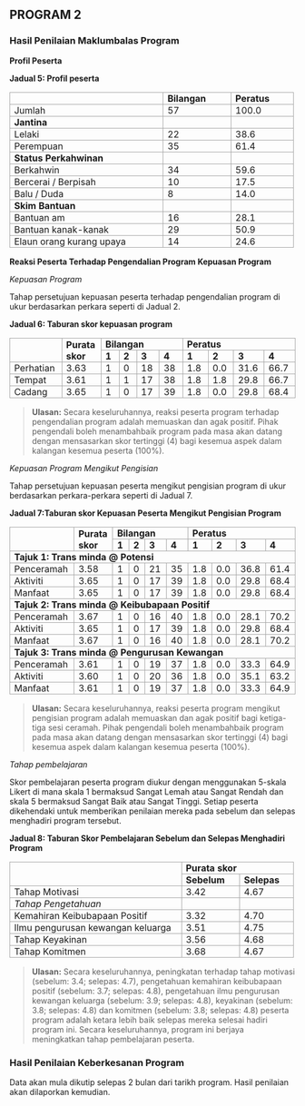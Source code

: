 
## PROGRAM 2

### Hasil Penilaian Maklumbalas Program

**Profil Peserta**

**Jadual 5: Profil peserta**

<table style=";">
    <tbody>
        <tr>
            <td style="border:1.0pt solid #A6A6A6;height:12.75pt;padding:0cm 5.4pt;vertical-align:bottom;width:191.15pt;">
                &nbsp;
            </td>
            <td style="border-bottom-style:solid;border-color:#A6A6A6;border-left-style:none;border-right-style:solid;border-top-style:solid;border-width:1.0pt;height:12.75pt;padding:0cm 5.4pt;vertical-align:bottom;width:78.2pt;">
                <strong>Bilangan</strong>
            </td>
            <td style="border-bottom-style:solid;border-color:#A6A6A6;border-left-style:none;border-right-style:solid;border-top-style:solid;border-width:1.0pt;height:12.75pt;padding:0cm 5.4pt;vertical-align:bottom;width:70.9pt;">
                <strong>Peratus</strong>
            </td>
        </tr>
        <tr>
            <td style="border-bottom-style:solid;border-color:#A6A6A6;border-left-style:solid;border-right-style:solid;border-top-style:none;border-width:1.0pt;height:12.75pt;padding:0cm 5.4pt;vertical-align:bottom;width:191.15pt;">
                Jumlah
            </td>
            <td style="border-bottom:1.0pt solid #A6A6A6;border-left-style:none;border-right:1.0pt solid #A6A6A6;border-top-style:none;height:12.75pt;padding:0cm 5.4pt;vertical-align:bottom;width:78.2pt;">
                57
            </td>
            <td style="border-bottom:1.0pt solid #A6A6A6;border-left-style:none;border-right:1.0pt solid #A6A6A6;border-top-style:none;height:12.75pt;padding:0cm 5.4pt;vertical-align:bottom;width:70.9pt;">
                100.0
            </td>
        </tr>
        <tr>
            <td style="border-bottom-style:solid;border-color:#A6A6A6;border-left-style:solid;border-right-style:solid;border-top-style:none;border-width:1.0pt;height:12.75pt;padding:0cm 5.4pt;vertical-align:bottom;width:191.15pt;">
                <strong>Jantina</strong>
            </td>
            <td style="border-bottom:1.0pt solid #A6A6A6;border-left-style:none;border-right:1.0pt solid #A6A6A6;border-top-style:none;height:12.75pt;padding:0cm 5.4pt;vertical-align:bottom;width:78.2pt;">
                &nbsp;
            </td>
            <td style="border-bottom:1.0pt solid #A6A6A6;border-left-style:none;border-right:1.0pt solid #A6A6A6;border-top-style:none;height:12.75pt;padding:0cm 5.4pt;vertical-align:bottom;width:70.9pt;">
                &nbsp;
            </td>
        </tr>
        <tr>
            <td style="border-bottom-style:solid;border-color:#A6A6A6;border-left-style:solid;border-right-style:solid;border-top-style:none;border-width:1.0pt;height:12.75pt;padding:0cm 5.4pt;vertical-align:bottom;width:191.15pt;">
                Lelaki
            </td>
            <td style="border-bottom:1.0pt solid #A6A6A6;border-left-style:none;border-right:1.0pt solid #A6A6A6;border-top-style:none;height:12.75pt;padding:0cm 5.4pt;vertical-align:bottom;width:78.2pt;">
                22
            </td>
            <td style="border-bottom:1.0pt solid #A6A6A6;border-left-style:none;border-right:1.0pt solid #A6A6A6;border-top-style:none;height:12.75pt;padding:0cm 5.4pt;vertical-align:bottom;width:70.9pt;">
                38.6
            </td>
        </tr>
        <tr>
            <td style="border-bottom-style:solid;border-color:#A6A6A6;border-left-style:solid;border-right-style:solid;border-top-style:none;border-width:1.0pt;height:12.75pt;padding:0cm 5.4pt;vertical-align:bottom;width:191.15pt;">
                Perempuan
            </td>
            <td style="border-bottom:1.0pt solid #A6A6A6;border-left-style:none;border-right:1.0pt solid #A6A6A6;border-top-style:none;height:12.75pt;padding:0cm 5.4pt;vertical-align:bottom;width:78.2pt;">
                35
            </td>
            <td style="border-bottom:1.0pt solid #A6A6A6;border-left-style:none;border-right:1.0pt solid #A6A6A6;border-top-style:none;height:12.75pt;padding:0cm 5.4pt;vertical-align:bottom;width:70.9pt;">
                61.4
            </td>
        </tr>
        <tr>
            <td style="border-bottom-style:solid;border-color:#A6A6A6;border-left-style:solid;border-right-style:solid;border-top-style:none;border-width:1.0pt;height:12.75pt;padding:0cm 5.4pt;vertical-align:bottom;width:191.15pt;">
                <strong>Status Perkahwinan</strong>
            </td>
            <td style="border-bottom:1.0pt solid #A6A6A6;border-left-style:none;border-right:1.0pt solid #A6A6A6;border-top-style:none;height:12.75pt;padding:0cm 5.4pt;vertical-align:bottom;width:78.2pt;">
                &nbsp;
            </td>
            <td style="border-bottom:1.0pt solid #A6A6A6;border-left-style:none;border-right:1.0pt solid #A6A6A6;border-top-style:none;height:12.75pt;padding:0cm 5.4pt;vertical-align:bottom;width:70.9pt;">
                &nbsp;
            </td>
        </tr>
        <tr>
            <td style="border-bottom-style:solid;border-color:#A6A6A6;border-left-style:solid;border-right-style:solid;border-top-style:none;border-width:1.0pt;height:12.75pt;padding:0cm 5.4pt;vertical-align:bottom;width:191.15pt;">
                Berkahwin
            </td>
            <td style="border-bottom:1.0pt solid #A6A6A6;border-left-style:none;border-right:1.0pt solid #A6A6A6;border-top-style:none;height:12.75pt;padding:0cm 5.4pt;vertical-align:bottom;width:78.2pt;">
                34
            </td>
            <td style="border-bottom:1.0pt solid #A6A6A6;border-left-style:none;border-right:1.0pt solid #A6A6A6;border-top-style:none;height:12.75pt;padding:0cm 5.4pt;vertical-align:bottom;width:70.9pt;">
                59.6
            </td>
        </tr>
        <tr>
            <td style="border-bottom-style:solid;border-color:#A6A6A6;border-left-style:solid;border-right-style:solid;border-top-style:none;border-width:1.0pt;height:12.75pt;padding:0cm 5.4pt;vertical-align:bottom;width:191.15pt;">
                Bercerai / Berpisah
            </td>
            <td style="border-bottom:1.0pt solid #A6A6A6;border-left-style:none;border-right:1.0pt solid #A6A6A6;border-top-style:none;height:12.75pt;padding:0cm 5.4pt;vertical-align:bottom;width:78.2pt;">
                10
            </td>
            <td style="border-bottom:1.0pt solid #A6A6A6;border-left-style:none;border-right:1.0pt solid #A6A6A6;border-top-style:none;height:12.75pt;padding:0cm 5.4pt;vertical-align:bottom;width:70.9pt;">
                17.5
            </td>
        </tr>
        <tr>
            <td style="border-bottom-style:solid;border-color:#A6A6A6;border-left-style:solid;border-right-style:solid;border-top-style:none;border-width:1.0pt;height:12.75pt;padding:0cm 5.4pt;vertical-align:bottom;width:191.15pt;">
                Balu / Duda
            </td>
            <td style="border-bottom:1.0pt solid #A6A6A6;border-left-style:none;border-right:1.0pt solid #A6A6A6;border-top-style:none;height:12.75pt;padding:0cm 5.4pt;vertical-align:bottom;width:78.2pt;">
                8
            </td>
            <td style="border-bottom:1.0pt solid #A6A6A6;border-left-style:none;border-right:1.0pt solid #A6A6A6;border-top-style:none;height:12.75pt;padding:0cm 5.4pt;vertical-align:bottom;width:70.9pt;">
                14.0
            </td>
        </tr>
        <tr>
            <td style="border-bottom-style:solid;border-color:#A6A6A6;border-left-style:solid;border-right-style:solid;border-top-style:none;border-width:1.0pt;height:12.75pt;padding:0cm 5.4pt;vertical-align:bottom;width:191.15pt;">
                <strong>Skim Bantuan</strong>
            </td>
            <td style="border-bottom:1.0pt solid #A6A6A6;border-left-style:none;border-right:1.0pt solid #A6A6A6;border-top-style:none;height:12.75pt;padding:0cm 5.4pt;vertical-align:bottom;width:78.2pt;">
                &nbsp;
            </td>
            <td style="border-bottom:1.0pt solid #A6A6A6;border-left-style:none;border-right:1.0pt solid #A6A6A6;border-top-style:none;height:12.75pt;padding:0cm 5.4pt;vertical-align:bottom;width:70.9pt;">
                &nbsp;
            </td>
        </tr>
        <tr>
            <td style="border-bottom-style:solid;border-color:#A6A6A6;border-left-style:solid;border-right-style:solid;border-top-style:none;border-width:1.0pt;height:12.75pt;padding:0cm 5.4pt;vertical-align:bottom;width:191.15pt;">
                Bantuan am
            </td>
            <td style="border-bottom:1.0pt solid #A6A6A6;border-left-style:none;border-right:1.0pt solid #A6A6A6;border-top-style:none;height:12.75pt;padding:0cm 5.4pt;vertical-align:bottom;width:78.2pt;">
                16
            </td>
            <td style="border-bottom:1.0pt solid #A6A6A6;border-left-style:none;border-right:1.0pt solid #A6A6A6;border-top-style:none;height:12.75pt;padding:0cm 5.4pt;vertical-align:bottom;width:70.9pt;">
                28.1
            </td>
        </tr>
        <tr>
            <td style="border-bottom-style:solid;border-color:#A6A6A6;border-left-style:solid;border-right-style:solid;border-top-style:none;border-width:1.0pt;height:12.75pt;padding:0cm 5.4pt;vertical-align:bottom;width:191.15pt;">
                Bantuan kanak-kanak
            </td>
            <td style="border-bottom:1.0pt solid #A6A6A6;border-left-style:none;border-right:1.0pt solid #A6A6A6;border-top-style:none;height:12.75pt;padding:0cm 5.4pt;vertical-align:bottom;width:78.2pt;">
                29
            </td>
            <td style="border-bottom:1.0pt solid #A6A6A6;border-left-style:none;border-right:1.0pt solid #A6A6A6;border-top-style:none;height:12.75pt;padding:0cm 5.4pt;vertical-align:bottom;width:70.9pt;">
                50.9
            </td>
        </tr>
        <tr>
            <td style="border-bottom-style:solid;border-color:#A6A6A6;border-left-style:solid;border-right-style:solid;border-top-style:none;border-width:1.0pt;height:12.75pt;padding:0cm 5.4pt;vertical-align:bottom;width:191.15pt;">
                Elaun orang kurang upaya
            </td>
            <td style="border-bottom:1.0pt solid #A6A6A6;border-left-style:none;border-right:1.0pt solid #A6A6A6;border-top-style:none;height:12.75pt;padding:0cm 5.4pt;vertical-align:bottom;width:78.2pt;">
                14
            </td>
            <td style="border-bottom:1.0pt solid #A6A6A6;border-left-style:none;border-right:1.0pt solid #A6A6A6;border-top-style:none;height:12.75pt;padding:0cm 5.4pt;vertical-align:bottom;width:70.9pt;">
                24.6
            </td>
        </tr>
    </tbody>
</table>


**Reaksi Peserta Terhadap Pengendalian Program Kepuasan Program**

*Kepuasan Program*

Tahap persetujuan kepuasan peserta terhadap pengendalian program di ukur berdasarkan perkara seperti di Jadual 2.

**Jadual 6: Taburan skor kepuasan program**

<table style=";">
    <tbody>
        <tr>
            <td style="border:1.0pt solid #A6A6A6;height:12.75pt;padding:0cm 5.4pt;vertical-align:bottom;width:77.75pt;" rowspan="2">
                &nbsp;
            </td>
            <td style="border-bottom-style:solid;border-color:#A6A6A6;border-left-style:none;border-right-style:solid;border-top-style:solid;border-width:1.0pt;height:12.75pt;padding:0cm 5.4pt;vertical-align:bottom;width:52.8pt;" rowspan="2">
                <strong>Purata skor</strong>
            </td>
            <td style="border-bottom-style:solid;border-color:#A6A6A6;border-left-style:none;border-right-style:solid;border-top-style:solid;border-width:1.0pt;height:12.75pt;padding:0cm 5.4pt;width:152.75pt;" colspan="4">
                <strong>Bilangan&nbsp;</strong>
            </td>
            <td style="border-bottom-style:solid;border-color:#A6A6A6;border-left-style:none;border-right-style:solid;border-top-style:solid;border-width:1.0pt;height:12.75pt;padding:0cm 5.4pt;vertical-align:bottom;width:174.4pt;" colspan="4">
                <strong>Peratus</strong>
            </td>
        </tr>
        <tr>
            <td style="border-bottom:1.0pt solid #A6A6A6;border-left-style:none;border-right:1.0pt solid #A6A6A6;border-top-style:none;height:12.75pt;padding:0cm 5.4pt;width:39.0pt;">
                <strong>1</strong>
            </td>
            <td style="border-bottom:1.0pt solid #A6A6A6;border-left-style:none;border-right:1.0pt solid #A6A6A6;border-top-style:none;height:12.75pt;padding:0cm 5.4pt;width:35.75pt;">
                <strong>2</strong>
            </td>
            <td style="border-bottom:1.0pt solid #A6A6A6;border-left-style:none;border-right:1.0pt solid #A6A6A6;border-top-style:none;height:12.75pt;padding:0cm 5.4pt;width:35.45pt;">
                <strong>3</strong>
            </td>
            <td style="border-bottom:1.0pt solid #A6A6A6;border-left-style:none;border-right:1.0pt solid #A6A6A6;border-top-style:none;height:12.75pt;padding:0cm 5.4pt;width:42.55pt;">
                <strong>4</strong>
            </td>
            <td style="border-bottom:1.0pt solid #A6A6A6;border-left-style:none;border-right:1.0pt solid #A6A6A6;border-top-style:none;height:12.75pt;padding:0cm 5.4pt;width:42.55pt;">
                <strong>1</strong>
            </td>
            <td style="border-bottom:1.0pt solid #A6A6A6;border-left-style:none;border-right:1.0pt solid #A6A6A6;border-top-style:none;height:12.75pt;padding:0cm 5.4pt;width:42.5pt;">
                <strong>2</strong>
            </td>
            <td style="border-bottom:1.0pt solid #A6A6A6;border-left-style:none;border-right:1.0pt solid #A6A6A6;border-top-style:none;height:12.75pt;padding:0cm 5.4pt;width:42.55pt;">
                <strong>3</strong>
            </td>
            <td style="border-bottom:1.0pt solid #A6A6A6;border-left-style:none;border-right:1.0pt solid #A6A6A6;border-top-style:none;height:12.75pt;padding:0cm 5.4pt;width:46.8pt;">
                <strong>4</strong>
            </td>
        </tr>
        <tr>
            <td style="border-bottom-style:solid;border-color:#A6A6A6;border-left-style:solid;border-right-style:solid;border-top-style:none;border-width:1.0pt;height:12.75pt;padding:0cm 5.4pt;vertical-align:bottom;width:77.75pt;">
                Perhatian
            </td>
            <td style="border-bottom:1.0pt solid #A6A6A6;border-left-style:none;border-right:1.0pt solid #A6A6A6;border-top-style:none;height:12.75pt;padding:0cm 5.4pt;vertical-align:bottom;width:52.8pt;">
                3.63
            </td>
            <td style="border-bottom:1.0pt solid #A6A6A6;border-left-style:none;border-right:1.0pt solid #A6A6A6;border-top-style:none;height:12.75pt;padding:0cm 5.4pt;vertical-align:bottom;width:39.0pt;">
                1
            </td>
            <td style="border-bottom:1.0pt solid #A6A6A6;border-left-style:none;border-right:1.0pt solid #A6A6A6;border-top-style:none;height:12.75pt;padding:0cm 5.4pt;vertical-align:bottom;width:35.75pt;">
                0
            </td>
            <td style="border-bottom:1.0pt solid #A6A6A6;border-left-style:none;border-right:1.0pt solid #A6A6A6;border-top-style:none;height:12.75pt;padding:0cm 5.4pt;vertical-align:bottom;width:35.45pt;">
                18
            </td>
            <td style="border-bottom:1.0pt solid #A6A6A6;border-left-style:none;border-right:1.0pt solid #A6A6A6;border-top-style:none;height:12.75pt;padding:0cm 5.4pt;vertical-align:bottom;width:42.55pt;">
                38
            </td>
            <td style="border-bottom:1.0pt solid #A6A6A6;border-left-style:none;border-right:1.0pt solid #A6A6A6;border-top-style:none;height:12.75pt;padding:0cm 5.4pt;vertical-align:bottom;width:42.55pt;">
                1.8
            </td>
            <td style="border-bottom:1.0pt solid #A6A6A6;border-left-style:none;border-right:1.0pt solid #A6A6A6;border-top-style:none;height:12.75pt;padding:0cm 5.4pt;vertical-align:bottom;width:42.5pt;">
                0.0
            </td>
            <td style="border-bottom:1.0pt solid #A6A6A6;border-left-style:none;border-right:1.0pt solid #A6A6A6;border-top-style:none;height:12.75pt;padding:0cm 5.4pt;vertical-align:bottom;width:42.55pt;">
                31.6
            </td>
            <td style="border-bottom:1.0pt solid #A6A6A6;border-left-style:none;border-right:1.0pt solid #A6A6A6;border-top-style:none;height:12.75pt;padding:0cm 5.4pt;vertical-align:bottom;width:46.8pt;">
                66.7
            </td>
        </tr>
        <tr>
            <td style="border-bottom-style:solid;border-color:#A6A6A6;border-left-style:solid;border-right-style:solid;border-top-style:none;border-width:1.0pt;height:12.75pt;padding:0cm 5.4pt;vertical-align:bottom;width:77.75pt;">
                Tempat
            </td>
            <td style="border-bottom:1.0pt solid #A6A6A6;border-left-style:none;border-right:1.0pt solid #A6A6A6;border-top-style:none;height:12.75pt;padding:0cm 5.4pt;vertical-align:bottom;width:52.8pt;">
                3.61
            </td>
            <td style="border-bottom:1.0pt solid #A6A6A6;border-left-style:none;border-right:1.0pt solid #A6A6A6;border-top-style:none;height:12.75pt;padding:0cm 5.4pt;vertical-align:bottom;width:39.0pt;">
                1
            </td>
            <td style="border-bottom:1.0pt solid #A6A6A6;border-left-style:none;border-right:1.0pt solid #A6A6A6;border-top-style:none;height:12.75pt;padding:0cm 5.4pt;vertical-align:bottom;width:35.75pt;">
                1
            </td>
            <td style="border-bottom:1.0pt solid #A6A6A6;border-left-style:none;border-right:1.0pt solid #A6A6A6;border-top-style:none;height:12.75pt;padding:0cm 5.4pt;vertical-align:bottom;width:35.45pt;">
                17
            </td>
            <td style="border-bottom:1.0pt solid #A6A6A6;border-left-style:none;border-right:1.0pt solid #A6A6A6;border-top-style:none;height:12.75pt;padding:0cm 5.4pt;vertical-align:bottom;width:42.55pt;">
                38
            </td>
            <td style="border-bottom:1.0pt solid #A6A6A6;border-left-style:none;border-right:1.0pt solid #A6A6A6;border-top-style:none;height:12.75pt;padding:0cm 5.4pt;vertical-align:bottom;width:42.55pt;">
                1.8
            </td>
            <td style="border-bottom:1.0pt solid #A6A6A6;border-left-style:none;border-right:1.0pt solid #A6A6A6;border-top-style:none;height:12.75pt;padding:0cm 5.4pt;vertical-align:bottom;width:42.5pt;">
                1.8
            </td>
            <td style="border-bottom:1.0pt solid #A6A6A6;border-left-style:none;border-right:1.0pt solid #A6A6A6;border-top-style:none;height:12.75pt;padding:0cm 5.4pt;vertical-align:bottom;width:42.55pt;">
                29.8
            </td>
            <td style="border-bottom:1.0pt solid #A6A6A6;border-left-style:none;border-right:1.0pt solid #A6A6A6;border-top-style:none;height:12.75pt;padding:0cm 5.4pt;vertical-align:bottom;width:46.8pt;">
                66.7
            </td>
        </tr>
        <tr>
            <td style="border-bottom-style:solid;border-color:#A6A6A6;border-left-style:solid;border-right-style:solid;border-top-style:none;border-width:1.0pt;height:12.75pt;padding:0cm 5.4pt;vertical-align:bottom;width:77.75pt;">
                Cadang
            </td>
            <td style="border-bottom:1.0pt solid #A6A6A6;border-left-style:none;border-right:1.0pt solid #A6A6A6;border-top-style:none;height:12.75pt;padding:0cm 5.4pt;vertical-align:bottom;width:52.8pt;">
                3.65
            </td>
            <td style="border-bottom:1.0pt solid #A6A6A6;border-left-style:none;border-right:1.0pt solid #A6A6A6;border-top-style:none;height:12.75pt;padding:0cm 5.4pt;vertical-align:bottom;width:39.0pt;">
                1
            </td>
            <td style="border-bottom:1.0pt solid #A6A6A6;border-left-style:none;border-right:1.0pt solid #A6A6A6;border-top-style:none;height:12.75pt;padding:0cm 5.4pt;vertical-align:bottom;width:35.75pt;">
                0
            </td>
            <td style="border-bottom:1.0pt solid #A6A6A6;border-left-style:none;border-right:1.0pt solid #A6A6A6;border-top-style:none;height:12.75pt;padding:0cm 5.4pt;vertical-align:bottom;width:35.45pt;">
                17
            </td>
            <td style="border-bottom:1.0pt solid #A6A6A6;border-left-style:none;border-right:1.0pt solid #A6A6A6;border-top-style:none;height:12.75pt;padding:0cm 5.4pt;vertical-align:bottom;width:42.55pt;">
                39
            </td>
            <td style="border-bottom:1.0pt solid #A6A6A6;border-left-style:none;border-right:1.0pt solid #A6A6A6;border-top-style:none;height:12.75pt;padding:0cm 5.4pt;vertical-align:bottom;width:42.55pt;">
                1.8
            </td>
            <td style="border-bottom:1.0pt solid #A6A6A6;border-left-style:none;border-right:1.0pt solid #A6A6A6;border-top-style:none;height:12.75pt;padding:0cm 5.4pt;vertical-align:bottom;width:42.5pt;">
                0.0
            </td>
            <td style="border-bottom:1.0pt solid #A6A6A6;border-left-style:none;border-right:1.0pt solid #A6A6A6;border-top-style:none;height:12.75pt;padding:0cm 5.4pt;vertical-align:bottom;width:42.55pt;">
                29.8
            </td>
            <td style="border-bottom:1.0pt solid #A6A6A6;border-left-style:none;border-right:1.0pt solid #A6A6A6;border-top-style:none;height:12.75pt;padding:0cm 5.4pt;vertical-align:bottom;width:46.8pt;">
                68.4
            </td>
        </tr>
    </tbody>
</table>

> **Ulasan:**
> Secara keseluruhannya, reaksi peserta program  terhadap pengendalian program adalah memuaskan dan agak positif. Pihak pengendali boleh menambahbaik program pada masa akan datang dengan mensasarkan skor tertinggi (4) bagi kesemua aspek dalam kalangan kesemua peserta (100%). 

*Kepuasan Program Mengikut Pengisian*

Tahap persetujuan kepuasan peserta mengikut pengisian program di ukur berdasarkan  perkara-perkara seperti di Jadual 7. 

**Jadual 7:Taburan skor Kepuasan Peserta Mengikut Pengisian Program**

<table style=";">
    <tbody>
        <tr>
            <td style="border:1.0pt solid #A6A6A6;height:12.75pt;padding:0cm 5.4pt;vertical-align:bottom;width:106.1pt;" rowspan="2">
                &nbsp;
            </td>
            <td style="border-bottom-style:solid;border-color:#A6A6A6;border-left-style:none;border-right-style:solid;border-top-style:solid;border-width:1.0pt;height:12.75pt;padding:0cm 5.4pt;vertical-align:bottom;width:2.0cm;" rowspan="2">
                <strong>Purata skor</strong>
            </td>
            <td style="border-bottom-style:solid;border-color:#A6A6A6;border-left-style:none;border-right-style:solid;border-top-style:solid;border-width:1.0pt;height:12.75pt;padding:0cm 5.4pt;width:147.85pt;" colspan="4">
                <strong>Bilangan&nbsp;</strong>
            </td>
            <td style="border-bottom-style:solid;border-color:#A6A6A6;border-left-style:none;border-right-style:solid;border-top-style:solid;border-width:1.0pt;height:12.75pt;padding:0cm 5.4pt;vertical-align:bottom;width:164.0pt;" colspan="4">
                <strong>Peratus</strong>
            </td>
        </tr>
        <tr>
            <td style="border-bottom:1.0pt solid #A6A6A6;border-left-style:none;border-right:1.0pt solid #A6A6A6;border-top-style:none;height:12.75pt;padding:0cm 5.4pt;width:40.4pt;">
                <strong>1</strong>
            </td>
            <td style="border-bottom:1.0pt solid #A6A6A6;border-left-style:none;border-right:1.0pt solid #A6A6A6;border-top-style:none;height:12.75pt;padding:0cm 5.4pt;width:30.45pt;">
                <strong>2</strong>
            </td>
            <td style="border-bottom:1.0pt solid #A6A6A6;border-left-style:none;border-right:1.0pt solid #A6A6A6;border-top-style:none;height:12.75pt;padding:0cm 5.4pt;width:41.05pt;">
                <strong>3</strong>
            </td>
            <td style="border-bottom:1.0pt solid #A6A6A6;border-left-style:none;border-right:1.0pt solid #A6A6A6;border-top-style:none;height:12.75pt;padding:0cm 5.4pt;width:35.95pt;">
                <strong>4</strong>
            </td>
            <td style="border-bottom:1.0pt solid #A6A6A6;border-left-style:none;border-right:1.0pt solid #A6A6A6;border-top-style:none;height:12.75pt;padding:0cm 5.4pt;width:36.4pt;">
                <strong>1</strong>
            </td>
            <td style="border-bottom:1.0pt solid #A6A6A6;border-left-style:none;border-right:1.0pt solid #A6A6A6;border-top-style:none;height:12.75pt;padding:0cm 5.4pt;width:42.55pt;">
                <strong>2</strong>
            </td>
            <td style="border-bottom:1.0pt solid #A6A6A6;border-left-style:none;border-right:1.0pt solid #A6A6A6;border-top-style:none;height:12.75pt;padding:0cm 5.4pt;width:41.6pt;">
                <strong>3</strong>
            </td>
            <td style="border-bottom:1.0pt solid #A6A6A6;border-left-style:none;border-right:1.0pt solid #A6A6A6;border-top-style:none;height:12.75pt;padding:0cm 5.4pt;width:43.45pt;">
                <strong>4</strong>
            </td>
        </tr>
        <tr>
            <td style="border-bottom-style:solid;border-color:#A6A6A6;border-left-style:solid;border-right-style:solid;border-top-style:none;border-width:1.0pt;height:12.85pt;padding:0cm 5.4pt;vertical-align:bottom;width:474.65pt;" colspan="10">
                <strong>Tajuk 1: Trans minda @ Potensi</strong>
            </td>
        </tr>
        <tr>
            <td style="border-bottom-style:solid;border-color:#A6A6A6;border-left-style:solid;border-right-style:solid;border-top-style:none;border-width:1.0pt;height:12.75pt;padding:0cm 5.4pt;vertical-align:bottom;width:106.1pt;">
                Penceramah
            </td>
            <td style="border-bottom:1.0pt solid #A6A6A6;border-left-style:none;border-right:1.0pt solid #A6A6A6;border-top-style:none;height:12.75pt;padding:0cm 5.4pt;vertical-align:bottom;width:2.0cm;">
                3.58
            </td>
            <td style="border-bottom:1.0pt solid #A6A6A6;border-left-style:none;border-right:1.0pt solid #A6A6A6;border-top-style:none;height:12.75pt;padding:0cm 5.4pt;vertical-align:bottom;width:40.4pt;">
                1
            </td>
            <td style="border-bottom:1.0pt solid #A6A6A6;border-left-style:none;border-right:1.0pt solid #A6A6A6;border-top-style:none;height:12.75pt;padding:0cm 5.4pt;vertical-align:bottom;width:30.45pt;">
                0
            </td>
            <td style="border-bottom:1.0pt solid #A6A6A6;border-left-style:none;border-right:1.0pt solid #A6A6A6;border-top-style:none;height:12.75pt;padding:0cm 5.4pt;vertical-align:bottom;width:41.05pt;">
                21
            </td>
            <td style="border-bottom:1.0pt solid #A6A6A6;border-left-style:none;border-right:1.0pt solid #A6A6A6;border-top-style:none;height:12.75pt;padding:0cm 5.4pt;vertical-align:bottom;width:35.95pt;">
                35
            </td>
            <td style="border-bottom:1.0pt solid #A6A6A6;border-left-style:none;border-right:1.0pt solid #A6A6A6;border-top-style:none;height:12.75pt;padding:0cm 5.4pt;vertical-align:bottom;width:36.4pt;">
                1.8
            </td>
            <td style="border-bottom:1.0pt solid #A6A6A6;border-left-style:none;border-right:1.0pt solid #A6A6A6;border-top-style:none;height:12.75pt;padding:0cm 5.4pt;vertical-align:bottom;width:42.55pt;">
                0.0
            </td>
            <td style="border-bottom:1.0pt solid #A6A6A6;border-left-style:none;border-right:1.0pt solid #A6A6A6;border-top-style:none;height:12.75pt;padding:0cm 5.4pt;vertical-align:bottom;width:41.6pt;">
                36.8
            </td>
            <td style="border-bottom:1.0pt solid #A6A6A6;border-left-style:none;border-right:1.0pt solid #A6A6A6;border-top-style:none;height:12.75pt;padding:0cm 5.4pt;vertical-align:bottom;width:43.45pt;">
                61.4
            </td>
        </tr>
        <tr>
            <td style="border-bottom-style:solid;border-color:#A6A6A6;border-left-style:solid;border-right-style:solid;border-top-style:none;border-width:1.0pt;height:12.75pt;padding:0cm 5.4pt;vertical-align:bottom;width:106.1pt;">
                Aktiviti
            </td>
            <td style="border-bottom:1.0pt solid #A6A6A6;border-left-style:none;border-right:1.0pt solid #A6A6A6;border-top-style:none;height:12.75pt;padding:0cm 5.4pt;vertical-align:bottom;width:2.0cm;">
                3.65
            </td>
            <td style="border-bottom:1.0pt solid #A6A6A6;border-left-style:none;border-right:1.0pt solid #A6A6A6;border-top-style:none;height:12.75pt;padding:0cm 5.4pt;vertical-align:bottom;width:40.4pt;">
                1
            </td>
            <td style="border-bottom:1.0pt solid #A6A6A6;border-left-style:none;border-right:1.0pt solid #A6A6A6;border-top-style:none;height:12.75pt;padding:0cm 5.4pt;vertical-align:bottom;width:30.45pt;">
                0
            </td>
            <td style="border-bottom:1.0pt solid #A6A6A6;border-left-style:none;border-right:1.0pt solid #A6A6A6;border-top-style:none;height:12.75pt;padding:0cm 5.4pt;vertical-align:bottom;width:41.05pt;">
                17
            </td>
            <td style="border-bottom:1.0pt solid #A6A6A6;border-left-style:none;border-right:1.0pt solid #A6A6A6;border-top-style:none;height:12.75pt;padding:0cm 5.4pt;vertical-align:bottom;width:35.95pt;">
                39
            </td>
            <td style="border-bottom:1.0pt solid #A6A6A6;border-left-style:none;border-right:1.0pt solid #A6A6A6;border-top-style:none;height:12.75pt;padding:0cm 5.4pt;vertical-align:bottom;width:36.4pt;">
                1.8
            </td>
            <td style="border-bottom:1.0pt solid #A6A6A6;border-left-style:none;border-right:1.0pt solid #A6A6A6;border-top-style:none;height:12.75pt;padding:0cm 5.4pt;vertical-align:bottom;width:42.55pt;">
                0.0
            </td>
            <td style="border-bottom:1.0pt solid #A6A6A6;border-left-style:none;border-right:1.0pt solid #A6A6A6;border-top-style:none;height:12.75pt;padding:0cm 5.4pt;vertical-align:bottom;width:41.6pt;">
                29.8
            </td>
            <td style="border-bottom:1.0pt solid #A6A6A6;border-left-style:none;border-right:1.0pt solid #A6A6A6;border-top-style:none;height:12.75pt;padding:0cm 5.4pt;vertical-align:bottom;width:43.45pt;">
                68.4
            </td>
        </tr>
        <tr>
            <td style="border-bottom-style:solid;border-color:#A6A6A6;border-left-style:solid;border-right-style:solid;border-top-style:none;border-width:1.0pt;height:12.75pt;padding:0cm 5.4pt;vertical-align:bottom;width:106.1pt;">
                Manfaat
            </td>
            <td style="border-bottom:1.0pt solid #A6A6A6;border-left-style:none;border-right:1.0pt solid #A6A6A6;border-top-style:none;height:12.75pt;padding:0cm 5.4pt;vertical-align:bottom;width:2.0cm;">
                3.65
            </td>
            <td style="border-bottom:1.0pt solid #A6A6A6;border-left-style:none;border-right:1.0pt solid #A6A6A6;border-top-style:none;height:12.75pt;padding:0cm 5.4pt;vertical-align:bottom;width:40.4pt;">
                1
            </td>
            <td style="border-bottom:1.0pt solid #A6A6A6;border-left-style:none;border-right:1.0pt solid #A6A6A6;border-top-style:none;height:12.75pt;padding:0cm 5.4pt;vertical-align:bottom;width:30.45pt;">
                0
            </td>
            <td style="border-bottom:1.0pt solid #A6A6A6;border-left-style:none;border-right:1.0pt solid #A6A6A6;border-top-style:none;height:12.75pt;padding:0cm 5.4pt;vertical-align:bottom;width:41.05pt;">
                17
            </td>
            <td style="border-bottom:1.0pt solid #A6A6A6;border-left-style:none;border-right:1.0pt solid #A6A6A6;border-top-style:none;height:12.75pt;padding:0cm 5.4pt;vertical-align:bottom;width:35.95pt;">
                39
            </td>
            <td style="border-bottom:1.0pt solid #A6A6A6;border-left-style:none;border-right:1.0pt solid #A6A6A6;border-top-style:none;height:12.75pt;padding:0cm 5.4pt;vertical-align:bottom;width:36.4pt;">
                1.8
            </td>
            <td style="border-bottom:1.0pt solid #A6A6A6;border-left-style:none;border-right:1.0pt solid #A6A6A6;border-top-style:none;height:12.75pt;padding:0cm 5.4pt;vertical-align:bottom;width:42.55pt;">
                0.0
            </td>
            <td style="border-bottom:1.0pt solid #A6A6A6;border-left-style:none;border-right:1.0pt solid #A6A6A6;border-top-style:none;height:12.75pt;padding:0cm 5.4pt;vertical-align:bottom;width:41.6pt;">
                29.8
            </td>
            <td style="border-bottom:1.0pt solid #A6A6A6;border-left-style:none;border-right:1.0pt solid #A6A6A6;border-top-style:none;height:12.75pt;padding:0cm 5.4pt;vertical-align:bottom;width:43.45pt;">
                68.4
            </td>
        </tr>
        <tr>
            <td style="border-bottom-style:solid;border-color:#A6A6A6;border-left-style:solid;border-right-style:solid;border-top-style:none;border-width:1.0pt;height:12.75pt;padding:0cm 5.4pt;vertical-align:bottom;width:474.65pt;" colspan="10">
                <strong>Tajuk 2: Trans minda @ Keibubapaan Positif</strong>
            </td>
        </tr>
        <tr>
            <td style="border-bottom-style:solid;border-color:#A6A6A6;border-left-style:solid;border-right-style:solid;border-top-style:none;border-width:1.0pt;height:12.75pt;padding:0cm 5.4pt;vertical-align:bottom;width:106.1pt;">
                Penceramah
            </td>
            <td style="border-bottom:1.0pt solid #A6A6A6;border-left-style:none;border-right:1.0pt solid #A6A6A6;border-top-style:none;height:12.75pt;padding:0cm 5.4pt;vertical-align:bottom;width:2.0cm;">
                3.67
            </td>
            <td style="border-bottom:1.0pt solid #A6A6A6;border-left-style:none;border-right:1.0pt solid #A6A6A6;border-top-style:none;height:12.75pt;padding:0cm 5.4pt;vertical-align:bottom;width:40.4pt;">
                1
            </td>
            <td style="border-bottom:1.0pt solid #A6A6A6;border-left-style:none;border-right:1.0pt solid #A6A6A6;border-top-style:none;height:12.75pt;padding:0cm 5.4pt;vertical-align:bottom;width:30.45pt;">
                0
            </td>
            <td style="border-bottom:1.0pt solid #A6A6A6;border-left-style:none;border-right:1.0pt solid #A6A6A6;border-top-style:none;height:12.75pt;padding:0cm 5.4pt;vertical-align:bottom;width:41.05pt;">
                16
            </td>
            <td style="border-bottom:1.0pt solid #A6A6A6;border-left-style:none;border-right:1.0pt solid #A6A6A6;border-top-style:none;height:12.75pt;padding:0cm 5.4pt;vertical-align:bottom;width:35.95pt;">
                40
            </td>
            <td style="border-bottom:1.0pt solid #A6A6A6;border-left-style:none;border-right:1.0pt solid #A6A6A6;border-top-style:none;height:12.75pt;padding:0cm 5.4pt;vertical-align:bottom;width:36.4pt;">
                1.8
            </td>
            <td style="border-bottom:1.0pt solid #A6A6A6;border-left-style:none;border-right:1.0pt solid #A6A6A6;border-top-style:none;height:12.75pt;padding:0cm 5.4pt;vertical-align:bottom;width:42.55pt;">
                0.0
            </td>
            <td style="border-bottom:1.0pt solid #A6A6A6;border-left-style:none;border-right:1.0pt solid #A6A6A6;border-top-style:none;height:12.75pt;padding:0cm 5.4pt;vertical-align:bottom;width:41.6pt;">
                28.1
            </td>
            <td style="border-bottom:1.0pt solid #A6A6A6;border-left-style:none;border-right:1.0pt solid #A6A6A6;border-top-style:none;height:12.75pt;padding:0cm 5.4pt;vertical-align:bottom;width:43.45pt;">
                70.2
            </td>
        </tr>
        <tr>
            <td style="border-bottom-style:solid;border-color:#A6A6A6;border-left-style:solid;border-right-style:solid;border-top-style:none;border-width:1.0pt;height:12.75pt;padding:0cm 5.4pt;vertical-align:bottom;width:106.1pt;">
                Aktiviti
            </td>
            <td style="border-bottom:1.0pt solid #A6A6A6;border-left-style:none;border-right:1.0pt solid #A6A6A6;border-top-style:none;height:12.75pt;padding:0cm 5.4pt;vertical-align:bottom;width:2.0cm;">
                3.65
            </td>
            <td style="border-bottom:1.0pt solid #A6A6A6;border-left-style:none;border-right:1.0pt solid #A6A6A6;border-top-style:none;height:12.75pt;padding:0cm 5.4pt;vertical-align:bottom;width:40.4pt;">
                1
            </td>
            <td style="border-bottom:1.0pt solid #A6A6A6;border-left-style:none;border-right:1.0pt solid #A6A6A6;border-top-style:none;height:12.75pt;padding:0cm 5.4pt;vertical-align:bottom;width:30.45pt;">
                0
            </td>
            <td style="border-bottom:1.0pt solid #A6A6A6;border-left-style:none;border-right:1.0pt solid #A6A6A6;border-top-style:none;height:12.75pt;padding:0cm 5.4pt;vertical-align:bottom;width:41.05pt;">
                17
            </td>
            <td style="border-bottom:1.0pt solid #A6A6A6;border-left-style:none;border-right:1.0pt solid #A6A6A6;border-top-style:none;height:12.75pt;padding:0cm 5.4pt;vertical-align:bottom;width:35.95pt;">
                39
            </td>
            <td style="border-bottom:1.0pt solid #A6A6A6;border-left-style:none;border-right:1.0pt solid #A6A6A6;border-top-style:none;height:12.75pt;padding:0cm 5.4pt;vertical-align:bottom;width:36.4pt;">
                1.8
            </td>
            <td style="border-bottom:1.0pt solid #A6A6A6;border-left-style:none;border-right:1.0pt solid #A6A6A6;border-top-style:none;height:12.75pt;padding:0cm 5.4pt;vertical-align:bottom;width:42.55pt;">
                0.0
            </td>
            <td style="border-bottom:1.0pt solid #A6A6A6;border-left-style:none;border-right:1.0pt solid #A6A6A6;border-top-style:none;height:12.75pt;padding:0cm 5.4pt;vertical-align:bottom;width:41.6pt;">
                29.8
            </td>
            <td style="border-bottom:1.0pt solid #A6A6A6;border-left-style:none;border-right:1.0pt solid #A6A6A6;border-top-style:none;height:12.75pt;padding:0cm 5.4pt;vertical-align:bottom;width:43.45pt;">
                68.4
            </td>
        </tr>
        <tr>
            <td style="border-bottom-style:solid;border-color:#A6A6A6;border-left-style:solid;border-right-style:solid;border-top-style:none;border-width:1.0pt;height:12.75pt;padding:0cm 5.4pt;vertical-align:bottom;width:106.1pt;">
                Manfaat
            </td>
            <td style="border-bottom:1.0pt solid #A6A6A6;border-left-style:none;border-right:1.0pt solid #A6A6A6;border-top-style:none;height:12.75pt;padding:0cm 5.4pt;vertical-align:bottom;width:2.0cm;">
                3.67
            </td>
            <td style="border-bottom:1.0pt solid #A6A6A6;border-left-style:none;border-right:1.0pt solid #A6A6A6;border-top-style:none;height:12.75pt;padding:0cm 5.4pt;vertical-align:bottom;width:40.4pt;">
                1
            </td>
            <td style="border-bottom:1.0pt solid #A6A6A6;border-left-style:none;border-right:1.0pt solid #A6A6A6;border-top-style:none;height:12.75pt;padding:0cm 5.4pt;vertical-align:bottom;width:30.45pt;">
                0
            </td>
            <td style="border-bottom:1.0pt solid #A6A6A6;border-left-style:none;border-right:1.0pt solid #A6A6A6;border-top-style:none;height:12.75pt;padding:0cm 5.4pt;vertical-align:bottom;width:41.05pt;">
                16
            </td>
            <td style="border-bottom:1.0pt solid #A6A6A6;border-left-style:none;border-right:1.0pt solid #A6A6A6;border-top-style:none;height:12.75pt;padding:0cm 5.4pt;vertical-align:bottom;width:35.95pt;">
                40
            </td>
            <td style="border-bottom:1.0pt solid #A6A6A6;border-left-style:none;border-right:1.0pt solid #A6A6A6;border-top-style:none;height:12.75pt;padding:0cm 5.4pt;vertical-align:bottom;width:36.4pt;">
                1.8
            </td>
            <td style="border-bottom:1.0pt solid #A6A6A6;border-left-style:none;border-right:1.0pt solid #A6A6A6;border-top-style:none;height:12.75pt;padding:0cm 5.4pt;vertical-align:bottom;width:42.55pt;">
                0.0
            </td>
            <td style="border-bottom:1.0pt solid #A6A6A6;border-left-style:none;border-right:1.0pt solid #A6A6A6;border-top-style:none;height:12.75pt;padding:0cm 5.4pt;vertical-align:bottom;width:41.6pt;">
                28.1
            </td>
            <td style="border-bottom:1.0pt solid #A6A6A6;border-left-style:none;border-right:1.0pt solid #A6A6A6;border-top-style:none;height:12.75pt;padding:0cm 5.4pt;vertical-align:bottom;width:43.45pt;">
                70.2
            </td>
        </tr>
        <tr>
            <td style="border-bottom-style:solid;border-color:#A6A6A6;border-left-style:solid;border-right-style:solid;border-top-style:none;border-width:1.0pt;height:12.75pt;padding:0cm 5.4pt;vertical-align:bottom;width:474.65pt;" colspan="10">
                <strong>Tajuk 3: Trans minda @ Pengurusan Kewangan</strong>
            </td>
        </tr>
        <tr>
            <td style="border-bottom-style:solid;border-color:#A6A6A6;border-left-style:solid;border-right-style:solid;border-top-style:none;border-width:1.0pt;height:12.75pt;padding:0cm 5.4pt;vertical-align:bottom;width:106.1pt;">
                Penceramah
            </td>
            <td style="border-bottom:1.0pt solid #A6A6A6;border-left-style:none;border-right:1.0pt solid #A6A6A6;border-top-style:none;height:12.75pt;padding:0cm 5.4pt;vertical-align:bottom;width:2.0cm;">
                3.61
            </td>
            <td style="border-bottom:1.0pt solid #A6A6A6;border-left-style:none;border-right:1.0pt solid #A6A6A6;border-top-style:none;height:12.75pt;padding:0cm 5.4pt;vertical-align:bottom;width:40.4pt;">
                1
            </td>
            <td style="border-bottom:1.0pt solid #A6A6A6;border-left-style:none;border-right:1.0pt solid #A6A6A6;border-top-style:none;height:12.75pt;padding:0cm 5.4pt;vertical-align:bottom;width:30.45pt;">
                0
            </td>
            <td style="border-bottom:1.0pt solid #A6A6A6;border-left-style:none;border-right:1.0pt solid #A6A6A6;border-top-style:none;height:12.75pt;padding:0cm 5.4pt;vertical-align:bottom;width:41.05pt;">
                19
            </td>
            <td style="border-bottom:1.0pt solid #A6A6A6;border-left-style:none;border-right:1.0pt solid #A6A6A6;border-top-style:none;height:12.75pt;padding:0cm 5.4pt;vertical-align:bottom;width:35.95pt;">
                37
            </td>
            <td style="border-bottom:1.0pt solid #A6A6A6;border-left-style:none;border-right:1.0pt solid #A6A6A6;border-top-style:none;height:12.75pt;padding:0cm 5.4pt;vertical-align:bottom;width:36.4pt;">
                1.8
            </td>
            <td style="border-bottom:1.0pt solid #A6A6A6;border-left-style:none;border-right:1.0pt solid #A6A6A6;border-top-style:none;height:12.75pt;padding:0cm 5.4pt;vertical-align:bottom;width:42.55pt;">
                0.0
            </td>
            <td style="border-bottom:1.0pt solid #A6A6A6;border-left-style:none;border-right:1.0pt solid #A6A6A6;border-top-style:none;height:12.75pt;padding:0cm 5.4pt;vertical-align:bottom;width:41.6pt;">
                33.3
            </td>
            <td style="border-bottom:1.0pt solid #A6A6A6;border-left-style:none;border-right:1.0pt solid #A6A6A6;border-top-style:none;height:12.75pt;padding:0cm 5.4pt;vertical-align:bottom;width:43.45pt;">
                64.9
            </td>
        </tr>
        <tr>
            <td style="border-bottom-style:solid;border-color:#A6A6A6;border-left-style:solid;border-right-style:solid;border-top-style:none;border-width:1.0pt;height:12.75pt;padding:0cm 5.4pt;vertical-align:bottom;width:106.1pt;">
                Aktiviti
            </td>
            <td style="border-bottom:1.0pt solid #A6A6A6;border-left-style:none;border-right:1.0pt solid #A6A6A6;border-top-style:none;height:12.75pt;padding:0cm 5.4pt;vertical-align:bottom;width:2.0cm;">
                3.60
            </td>
            <td style="border-bottom:1.0pt solid #A6A6A6;border-left-style:none;border-right:1.0pt solid #A6A6A6;border-top-style:none;height:12.75pt;padding:0cm 5.4pt;vertical-align:bottom;width:40.4pt;">
                1
            </td>
            <td style="border-bottom:1.0pt solid #A6A6A6;border-left-style:none;border-right:1.0pt solid #A6A6A6;border-top-style:none;height:12.75pt;padding:0cm 5.4pt;vertical-align:bottom;width:30.45pt;">
                0
            </td>
            <td style="border-bottom:1.0pt solid #A6A6A6;border-left-style:none;border-right:1.0pt solid #A6A6A6;border-top-style:none;height:12.75pt;padding:0cm 5.4pt;vertical-align:bottom;width:41.05pt;">
                20
            </td>
            <td style="border-bottom:1.0pt solid #A6A6A6;border-left-style:none;border-right:1.0pt solid #A6A6A6;border-top-style:none;height:12.75pt;padding:0cm 5.4pt;vertical-align:bottom;width:35.95pt;">
                36
            </td>
            <td style="border-bottom:1.0pt solid #A6A6A6;border-left-style:none;border-right:1.0pt solid #A6A6A6;border-top-style:none;height:12.75pt;padding:0cm 5.4pt;vertical-align:bottom;width:36.4pt;">
                1.8
            </td>
            <td style="border-bottom:1.0pt solid #A6A6A6;border-left-style:none;border-right:1.0pt solid #A6A6A6;border-top-style:none;height:12.75pt;padding:0cm 5.4pt;vertical-align:bottom;width:42.55pt;">
                0.0
            </td>
            <td style="border-bottom:1.0pt solid #A6A6A6;border-left-style:none;border-right:1.0pt solid #A6A6A6;border-top-style:none;height:12.75pt;padding:0cm 5.4pt;vertical-align:bottom;width:41.6pt;">
                35.1
            </td>
            <td style="border-bottom:1.0pt solid #A6A6A6;border-left-style:none;border-right:1.0pt solid #A6A6A6;border-top-style:none;height:12.75pt;padding:0cm 5.4pt;vertical-align:bottom;width:43.45pt;">
                63.2
            </td>
        </tr>
        <tr>
            <td style="border-bottom-style:solid;border-color:#A6A6A6;border-left-style:solid;border-right-style:solid;border-top-style:none;border-width:1.0pt;height:12.75pt;padding:0cm 5.4pt;vertical-align:bottom;width:106.1pt;">
                Manfaat
            </td>
            <td style="border-bottom:1.0pt solid #A6A6A6;border-left-style:none;border-right:1.0pt solid #A6A6A6;border-top-style:none;height:12.75pt;padding:0cm 5.4pt;vertical-align:bottom;width:2.0cm;">
                3.61
            </td>
            <td style="border-bottom:1.0pt solid #A6A6A6;border-left-style:none;border-right:1.0pt solid #A6A6A6;border-top-style:none;height:12.75pt;padding:0cm 5.4pt;vertical-align:bottom;width:40.4pt;">
                1
            </td>
            <td style="border-bottom:1.0pt solid #A6A6A6;border-left-style:none;border-right:1.0pt solid #A6A6A6;border-top-style:none;height:12.75pt;padding:0cm 5.4pt;vertical-align:bottom;width:30.45pt;">
                0
            </td>
            <td style="border-bottom:1.0pt solid #A6A6A6;border-left-style:none;border-right:1.0pt solid #A6A6A6;border-top-style:none;height:12.75pt;padding:0cm 5.4pt;vertical-align:bottom;width:41.05pt;">
                19
            </td>
            <td style="border-bottom:1.0pt solid #A6A6A6;border-left-style:none;border-right:1.0pt solid #A6A6A6;border-top-style:none;height:12.75pt;padding:0cm 5.4pt;vertical-align:bottom;width:35.95pt;">
                37
            </td>
            <td style="border-bottom:1.0pt solid #A6A6A6;border-left-style:none;border-right:1.0pt solid #A6A6A6;border-top-style:none;height:12.75pt;padding:0cm 5.4pt;vertical-align:bottom;width:36.4pt;">
                1.8
            </td>
            <td style="border-bottom:1.0pt solid #A6A6A6;border-left-style:none;border-right:1.0pt solid #A6A6A6;border-top-style:none;height:12.75pt;padding:0cm 5.4pt;vertical-align:bottom;width:42.55pt;">
                0.0
            </td>
            <td style="border-bottom:1.0pt solid #A6A6A6;border-left-style:none;border-right:1.0pt solid #A6A6A6;border-top-style:none;height:12.75pt;padding:0cm 5.4pt;vertical-align:bottom;width:41.6pt;">
                33.3
            </td>
            <td style="border-bottom:1.0pt solid #A6A6A6;border-left-style:none;border-right:1.0pt solid #A6A6A6;border-top-style:none;height:12.75pt;padding:0cm 5.4pt;vertical-align:bottom;width:43.45pt;">
                64.9
            </td>
        </tr>
    </tbody>
</table>

> **Ulasan:**
> Secara keseluruhannya, reaksi peserta program  mengikut pengisian program adalah memuaskan dan agak positif bagi ketiga-tiga sesi ceramah. Pihak pengendali boleh menambahbaik program pada masa akan datang dengan mensasarkan skor tertinggi (4) bagi kesemua aspek dalam kalangan kesemua peserta (100%). 


*Tahap pembelajaran*

Skor pembelajaran peserta program diukur dengan menggunakan 5-skala Likert di mana skala 1 bermaksud Sangat Lemah atau Sangat Rendah dan skala 5 bermaksud Sangat Baik atau Sangat Tinggi. Setiap peserta dikehendaki untuk memberikan penilaian mereka pada sebelum dan selepas menghadiri program tersebut.

**Jadual 8: Taburan Skor Pembelajaran Sebelum dan Selepas Menghadiri Program**

<table style=";">
    <tbody>
        <tr>
            <td style="border:1.0pt solid #A6A6A6;height:12.75pt;padding:0cm 5.4pt;vertical-align:bottom;width:215.4pt;" rowspan="2">
                <strong>&nbsp;</strong>
            </td>
            <td style="border-bottom-style:solid;border-color:#A6A6A6;border-left-style:none;border-right-style:solid;border-top-style:solid;border-width:1.0pt;height:12.75pt;padding:0cm 5.4pt;vertical-align:bottom;width:125.0pt;" colspan="2">
                <strong>Purata skor</strong>
            </td>
        </tr>
        <tr>
            <td style="border-bottom:1.0pt solid #A6A6A6;border-left-style:none;border-right:1.0pt solid #A6A6A6;border-top-style:none;height:12.75pt;padding:0cm 5.4pt;vertical-align:bottom;width:65.4pt;">
                <strong>Sebelum</strong>
            </td>
            <td style="border-bottom:1.0pt solid #A6A6A6;border-left-style:none;border-right:1.0pt solid #A6A6A6;border-top-style:none;height:12.75pt;padding:0cm 5.4pt;vertical-align:bottom;width:59.6pt;">
                <strong>Selepas</strong>
            </td>
        </tr>
        <tr>
            <td style="border-bottom-style:solid;border-color:#A6A6A6;border-left-style:solid;border-right-style:solid;border-top-style:none;border-width:1.0pt;height:12.75pt;padding:0cm 5.4pt;vertical-align:bottom;width:215.4pt;">
                Tahap Motivasi
            </td>
            <td style="border-bottom:1.0pt solid #A6A6A6;border-left-style:none;border-right:1.0pt solid #A6A6A6;border-top-style:none;height:12.75pt;padding:0cm 5.4pt;vertical-align:bottom;width:65.4pt;">
                3.42
            </td>
            <td style="border-bottom:1.0pt solid #A6A6A6;border-left-style:none;border-right:1.0pt solid #A6A6A6;border-top-style:none;height:12.75pt;padding:0cm 5.4pt;vertical-align:bottom;width:59.6pt;">
                4.67
            </td>
        </tr>
        <tr>
            <td style="border-bottom-style:solid;border-color:#A6A6A6;border-left-style:solid;border-right-style:solid;border-top-style:none;border-width:1.0pt;height:12.75pt;padding:0cm 5.4pt;vertical-align:bottom;width:215.4pt;">
                <i>Tahap Pengetahuan&nbsp;</i>
            </td>
            <td style="border-bottom:1.0pt solid #A6A6A6;border-left-style:none;border-right:1.0pt solid #A6A6A6;border-top-style:none;height:12.75pt;padding:0cm 5.4pt;vertical-align:bottom;width:65.4pt;">
                &nbsp;
            </td>
            <td style="border-bottom:1.0pt solid #A6A6A6;border-left-style:none;border-right:1.0pt solid #A6A6A6;border-top-style:none;height:12.75pt;padding:0cm 5.4pt;vertical-align:bottom;width:59.6pt;">
                &nbsp;
            </td>
        </tr>
        <tr>
            <td style="border-bottom-style:solid;border-color:#A6A6A6;border-left-style:solid;border-right-style:solid;border-top-style:none;border-width:1.0pt;height:12.75pt;padding:0cm 5.4pt;vertical-align:bottom;width:215.4pt;">
                Kemahiran Keibubapaan Positif
            </td>
            <td style="border-bottom:1.0pt solid #A6A6A6;border-left-style:none;border-right:1.0pt solid #A6A6A6;border-top-style:none;height:12.75pt;padding:0cm 5.4pt;vertical-align:bottom;width:65.4pt;">
                3.32
            </td>
            <td style="border-bottom:1.0pt solid #A6A6A6;border-left-style:none;border-right:1.0pt solid #A6A6A6;border-top-style:none;height:12.75pt;padding:0cm 5.4pt;vertical-align:bottom;width:59.6pt;">
                4.70
            </td>
        </tr>
        <tr>
            <td style="border-bottom-style:solid;border-color:#A6A6A6;border-left-style:solid;border-right-style:solid;border-top-style:none;border-width:1.0pt;height:12.75pt;padding:0cm 5.4pt;vertical-align:bottom;width:215.4pt;">
                Ilmu pengurusan kewangan keluarga
            </td>
            <td style="border-bottom:1.0pt solid #A6A6A6;border-left-style:none;border-right:1.0pt solid #A6A6A6;border-top-style:none;height:12.75pt;padding:0cm 5.4pt;vertical-align:bottom;width:65.4pt;">
                3.51
            </td>
            <td style="border-bottom:1.0pt solid #A6A6A6;border-left-style:none;border-right:1.0pt solid #A6A6A6;border-top-style:none;height:12.75pt;padding:0cm 5.4pt;vertical-align:bottom;width:59.6pt;">
                4.75
            </td>
        </tr>
        <tr>
            <td style="border-bottom-style:solid;border-color:#A6A6A6;border-left-style:solid;border-right-style:solid;border-top-style:none;border-width:1.0pt;height:12.75pt;padding:0cm 5.4pt;vertical-align:bottom;width:215.4pt;">
                Tahap Keyakinan
            </td>
            <td style="border-bottom:1.0pt solid #A6A6A6;border-left-style:none;border-right:1.0pt solid #A6A6A6;border-top-style:none;height:12.75pt;padding:0cm 5.4pt;vertical-align:bottom;width:65.4pt;">
                3.56
            </td>
            <td style="border-bottom:1.0pt solid #A6A6A6;border-left-style:none;border-right:1.0pt solid #A6A6A6;border-top-style:none;height:12.75pt;padding:0cm 5.4pt;vertical-align:bottom;width:59.6pt;">
                4.68
            </td>
        </tr>
        <tr>
            <td style="border-bottom-style:solid;border-color:#A6A6A6;border-left-style:solid;border-right-style:solid;border-top-style:none;border-width:1.0pt;height:12.75pt;padding:0cm 5.4pt;vertical-align:bottom;width:215.4pt;">
                Tahap Komitmen
            </td>
            <td style="border-bottom:1.0pt solid #A6A6A6;border-left-style:none;border-right:1.0pt solid #A6A6A6;border-top-style:none;height:12.75pt;padding:0cm 5.4pt;vertical-align:bottom;width:65.4pt;">
                3.68
            </td>
            <td style="border-bottom:1.0pt solid #A6A6A6;border-left-style:none;border-right:1.0pt solid #A6A6A6;border-top-style:none;height:12.75pt;padding:0cm 5.4pt;vertical-align:bottom;width:59.6pt;">
                4.67
            </td>
        </tr>
    </tbody>
</table>

> **Ulasan:**
> Secara keseluruhannya, peningkatan terhadap tahap motivasi (sebelum: 3.4; selepas: 4.7), pengetahuan kemahiran keibubapaan positif (sebelum: 3.7; selepas: 4.8), pengetahuan ilmu pengurusan kewangan keluarga (sebelum: 3.9; selepas: 4.8), keyakinan (sebelum: 3.8; selepas: 4.8) dan komitmen (sebelum: 3.8; selepas: 4.8) peserta program adalah ketara lebih baik selepas mereka selesai hadiri program ini. Secara keseluruhannya, program ini berjaya meningkatkan tahap pembelajaran peserta. 

### Hasil Penilaian Keberkesanan Program

Data akan mula dikutip selepas 2 bulan dari tarikh program. Hasil penilaian akan dilaporkan kemudian. 

